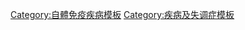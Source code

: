{{Navbox
 | name = 全身性血管炎
 | title = {{tsl|en|Systemic vasculitis|全身性血管炎|全身性}}[[血管炎]] ([[ICD-10 第十三章：肌肉骨骼系统和结缔组织疾病|M30–M31]], [[ICD-9编码列表 (390–459)|446]])
 | state = {{{state<includeonly>|autocollapse</includeonly>}}}

 
 | listclass = hlist

 | group1 = [[血管炎|大型血管]]
 | list1 =
* [[大動脈炎]]
* [[巨細胞動脈炎]]

 | group2 = [[血管炎|中型血管]]
 | list2 =
* '' {{tsl|en|Type III hypersensitivity|免疫複合體過敏反應|III型}}''
** [[結節性多動脈炎]]
* [[川崎氏病]]
* [[血栓閉塞性脈管炎]]

 | group3 = [[血管炎|小型血管]]
 | list3 = {{Navbox|child

   | group1 = {{tsl|en|Pauci-immune|寡免疫}}
   | list1 =
* ''{{tsl|en|c-ANCA|c-ANCA}}''
** [[肉芽腫併多發性血管炎]]
* ''{{tsl|en|p-ANCA|p-ANCA}}''
** [[查格-施特勞斯氏綜合徵]]
** [[顯微鏡下多血管炎]]

   | group2 = {{tsl|en|Type III hypersensitivity|免疫複合體過敏反應|III型}}
   | list2 =
* {{tsl|en|Cutaneous small-vessel vasculitis|皮膚的小型血管炎|過敏性血管炎}}/[[過敏性紫癜]] 

   | group3 = 未分組
   | list3 =
* {{tsl|en|Acute hemorrhagic edema of infancy|嬰兒急性出血性水腫}}
* {{tsl|en|Cryoglobulinemic vasculitis|冷球蛋白血症血管炎}}
* {{tsl|en|Bullous small vessel vasculitis|大疱性小血管炎}}
* {{tsl|en|Cutaneous small-vessel vasculitis|皮膚的小型血管炎}}

 }}

 | group4 = 其它
 | list4 =
* [[古巴斯捷氏癥候群]]
* {{tsl|en|Sneddon's syndrome|斯尼登症候群}}

<!---- | belowstyle = background: transparent; padding: 0px;
 | below = {{Vascular navs}} ---->

}}<noinclude>
{{collapsible option}}

[[Category:自體免疫疾病模板]]
[[Category:疾病及失调症模板]]
</noinclude>